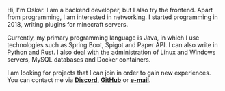 

Hi, I'm Oskar. I am a backend developer, but I also try the frontend. Apart from programming, I am interested in networking. I started programming in 2018, writing plugins for minecraft servers. 

Currently, my primary programming language is Java, in which I use technologies such as Spring Boot, Spigot and Paper API. I can also write in Python and Rust. I also deal with the administration of Linux and Windows servers, MySQL databases and Docker containers.

I am looking for projects that I can join in order to gain new experiences. You can contact me via [**Discord**](https://discord.com/users/407107019984732181), [**GitHub**](https://github.com/teksusik) or [**e-mail**](mailto:oskar@teksusik.pl).